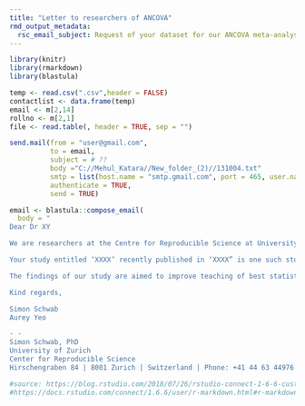 ```yaml
---
title: "Letter to researchers of ANCOVA"
rmd_output_metadata:
  rsc_email_subject: Request of your dataset for our ANCOVA meta-analysis
---
```


```r
library(knitr)
library(rmarkdown)
library(blastula)
```

```r
temp <- read.csv(".csv",header = FALSE)
contactlist <- data.frame(temp)
email <- m[2,14]
rollno <- m[2,1]
file <- read.table(, header = TRUE, sep = "")
```


```r
send.mail(from = "user@gmail.com",
          to = email,
          subject = # ??
          body ="C://Mehul_Katara//New_folder_(2)//131004.txt"
          smtp = list(host.name = "smtp.gmail.com", port = 465, user.name = "user@gmail.com", passwd = "password", ssl = TRUE),              
          authenticate = TRUE,
          send = TRUE)
```

```r
email <- blastula::compose_email(
  body = "
Dear Dr XY

We are researchers at the Centre for Reproducible Science at University of Zurich, Switzerland. We are interested in re-analyzing studies using Analysis of Covariance (ANCOVA) published in highly ranked journals and in the fields of medicine, multidisciplinary science, neuroscience and psychiatry. We want to explore how many studies share data when requested and if we are able to reanalyze results from ANCOVA. Our study has been registered and the protocol is available here: https://osf.io/4mfdh/. 

Your study entitled ‘XXXX’ recently published in ‘XXXX” is one such study we had sampled. We would greatly appreciate it if you can share with us a minimal dataset from your study (with explained labels for each variable) and some analysis code that might be relevant. We do not require the full data, only the minimal dataset to reproduce the ANCOVA result. Also, if your paper contains multiple ANCOVAs, we only aim to reproduce the first one reported in the paper. We kindly ask you to specify which are your dependent variables, independent variables and covariates in the excel file attached. We would highly appreciate it if data can be made available in the next 14 days, if possible.

The findings of our study are aimed to improve teaching of best statistical practices and to improve the reproducibility of research findings. We thank you for your assistance in advance. Please reach out to us if you have any questions and we would be happy to elaborate more on the purpose of our study.

Kind regards,

Simon Schwab
Aurey Yeo

- - 
Simon Schwab, PhD
University of Zurich
Center for Reproducible Science
Hirschengraben 84 | 8001 Zurich | Switzerland | Phone: +41 44 63 44976 | simon.schwab@uzh.ch | www.crs.uzh.ch | https://schw4b.github.io

```



```r
#source: https://blog.rstudio.com/2018/07/26/rstudio-connect-1-6-6-custom-emails/
#https://docs.rstudio.com/connect/1.6.6/user/r-markdown.html#r-markdown-email-body
```

